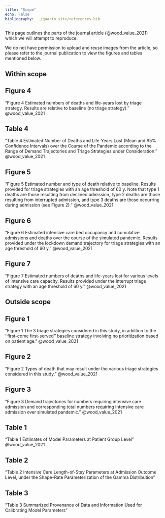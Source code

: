 ```yaml
---
title: "Scope"
echo: False
bibliography: ../quarto_site/references.bib
---
```


This page outlines the parts of the journal article (@wood_value_2021) which we will attempt to reproduce.

We do not have permission to upload and reuse images from the article, so please refer to the journal publication to view the figures and tables mentioned below.

## Within scope

::: {.callout-note appearance="minimal" collapse=true}

## Figure 4

"Figure 4 Estimated numbers of deaths and life-years lost by triage strategy. Results are relative to baseline (no triage strategy)." @wood_value_2021

:::

::: {.callout-note appearance="minimal" collapse=true}

## Table 4

"Table 4 Estimated Number of Deaths and Life-Years Lost (Mean and 95% Confidence Intervals) over the Course of the Pandemic according to the Range of Demand Trajectories and Triage Strategies under Consideration." @wood_value_2021

:::

::: {.callout-note appearance="minimal" collapse=true}

## Figure 5

"Figure 5 Estimated number and type of death relative to baseline. Results provided for triage strategies with an age threshold of 60 y. Note that type 1 deaths are those resulting from declined admission, type 2 deaths are those resulting from interrupted admission, and type 3 deaths are those occurring during admission (see Figure 2)." @wood_value_2021

:::

::: {.callout-note appearance="minimal" collapse=true}

## Figure 6

"Figure 6 Estimated intensive care bed occupancy and cumulative admissions and deaths over the course of the simulated pandemic. Results provided under the lockdown demand trajectory for triage strategies with an age threshold of 60 y." @wood_value_2021

:::

::: {.callout-note appearance="minimal" collapse=true}

## Figure 7

"Figure 7 Estimated numbers of deaths and life-years lost for various levels of intensive care capacity. Results provided under the interrupt triage strategy with an age threshold of 60 y." @wood_value_2021

:::

## Outside scope

::: {.callout-note appearance="minimal" collapse=true}

## Figure 1

"Figure 1 The 3 triage strategies considered in this study, in addition to the ‘‘first-come first-served’’ baseline strategy involving no prioritization based on patient age." @wood_value_2021

:::

::: {.callout-note appearance="minimal" collapse=true}

##  Figure 2

"Figure 2 Types of death that may result under the various triage strategies considered in this study." @wood_value_2021

:::

::: {.callout-note appearance="minimal" collapse=true}

## Figure 3

"Figure 3 Demand trajectories for numbers requiring intensive care admission and corresponding total numbers requiring intensive care admission over simulated pandemic." @wood_value_2021

:::

::: {.callout-note appearance="minimal" collapse=true}

## Table 1

"Table 1 Estimates of Model Parameters at Patient Group Level" @wood_value_2021

:::

::: {.callout-note appearance="minimal" collapse=true}

## Table 2

"Table 2 Intensive Care Length-of-Stay Parameters at Admission Outcome Level, under the Shape-Rate Parameterization of the Gamma Distribution"

:::

::: {.callout-note appearance="minimal" collapse=true}

## Table 3

"Table 3 Summarized Provenance of Data and Information Used for Calibrating Model Parameters"

:::